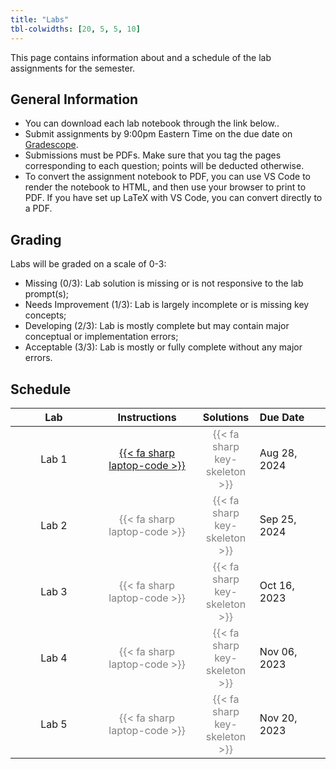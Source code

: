 ```yaml
---
title: "Labs"
tbl-colwidths: [20, 5, 5, 10]
---
```


This page contains information about and a schedule of the lab assignments for the semester.

## General Information

- You can download each lab notebook through the link below..
- Submit assignments by 9:00pm Eastern Time on the due date on [Gradescope](https://gradescope.com).
- Submissions must be PDFs. Make sure that you tag the pages corresponding to each question; points will be deducted otherwise.
- To convert the assignment notebook to PDF, you can use VS Code to render the notebook to HTML, and then use your browser to print to PDF. If you have set up LaTeX with VS Code, you can convert directly to a PDF.

## Grading

Labs will be graded on a scale of 0-3:

- Missing (0/3): Lab solution is missing or is not responsive to the lab prompt(s);
- Needs Improvement (1/3): Lab is largely incomplete or is missing key concepts;
- Developing (2/3): Lab is mostly complete but may contain major conceptual or implementation errors;
- Acceptable (3/3): Lab is mostly or fully complete without any major errors.

## Schedule

| Lab | Instructions | Solutions | Due Date |
|:----------:|:------------:|:------:|:---------|
| Lab 1 | [{{< fa sharp laptop-code >}}](labs/lab01/lab01.html) | [{{< fa sharp key-skeleton >}}]{style="color:grey"} | Aug 28, 2024 |
| Lab 2 | [{{< fa sharp laptop-code >}}]{style="color:grey"} | [{{< fa sharp key-skeleton >}}]{style="color:grey"} | Sep 25, 2024 |
| Lab 3 | [{{< fa sharp laptop-code >}}]{style="color:grey"} | [{{< fa sharp key-skeleton >}}]{style="color:grey"} | Oct 16, 2023 |
| Lab 4 | [{{< fa sharp laptop-code >}}]{style="color:grey"} |[{{< fa sharp key-skeleton >}}]{style="color:grey"} | Nov 06, 2023 |
| Lab 5 | [{{< fa sharp laptop-code >}}]{style="color:grey"} | [{{< fa sharp key-skeleton >}}]{style="color:grey"} | Nov 20, 2023 |


